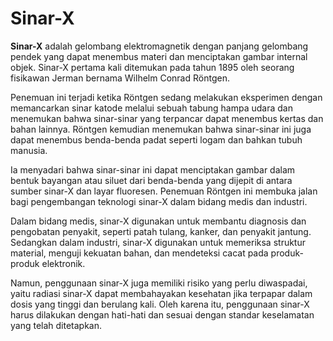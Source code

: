 # Sinar-X

**Sinar-X** adalah gelombang elektromagnetik dengan panjang gelombang pendek yang dapat menembus materi dan menciptakan gambar internal objek. Sinar-X pertama kali ditemukan pada tahun 1895 oleh seorang fisikawan Jerman bernama Wilhelm Conrad Röntgen.

Penemuan ini terjadi ketika Röntgen sedang melakukan eksperimen dengan memancarkan sinar katode melalui sebuah tabung hampa udara dan menemukan bahwa sinar-sinar yang terpancar dapat menembus kertas dan bahan lainnya. Röntgen kemudian menemukan bahwa sinar-sinar ini juga dapat menembus benda-benda padat seperti logam dan bahkan tubuh manusia.

Ia menyadari bahwa sinar-sinar ini dapat menciptakan gambar dalam bentuk bayangan atau siluet dari benda-benda yang dijepit di antara sumber sinar-X dan layar fluoresen. Penemuan Röntgen ini membuka jalan bagi pengembangan teknologi sinar-X dalam bidang medis dan industri.

Dalam bidang medis, sinar-X digunakan untuk membantu diagnosis dan pengobatan penyakit, seperti patah tulang, kanker, dan penyakit jantung. Sedangkan dalam industri, sinar-X digunakan untuk memeriksa struktur material, menguji kekuatan bahan, dan mendeteksi cacat pada produk-produk elektronik.

Namun, penggunaan sinar-X juga memiliki risiko yang perlu diwaspadai, yaitu radiasi sinar-X dapat membahayakan kesehatan jika terpapar dalam dosis yang tinggi dan berulang kali. Oleh karena itu, penggunaan sinar-X harus dilakukan dengan hati-hati dan sesuai dengan standar keselamatan yang telah ditetapkan.

